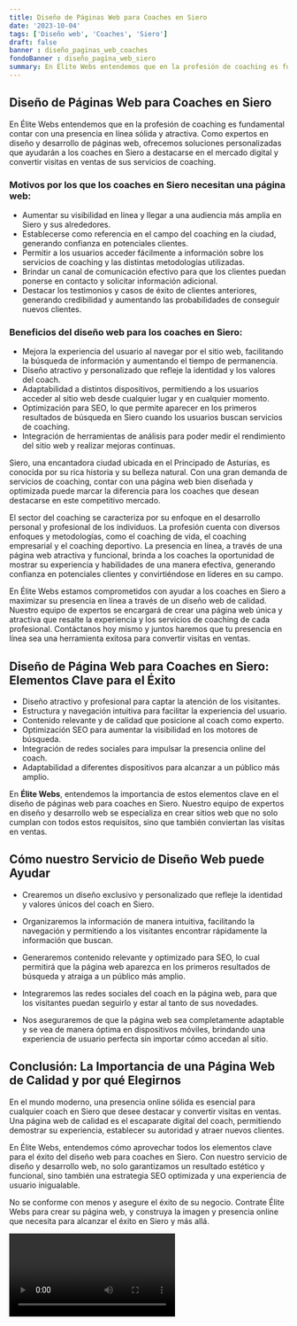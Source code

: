 ```yaml
---
title: Diseño de Páginas Web para Coaches en Siero
date: '2023-10-04'
tags: ['Diseño web', 'Coaches', 'Siero']
draft: false
banner : diseño_paginas_web_coaches
fondoBanner : diseño_pagina_web_siero
summary: En Élite Webs entendemos que en la profesión de coaching es fundamental contar con una presencia en línea sólida y atractiva. Como expertos en diseño y desarrollo de páginas web, ofrecemos soluciones personalizadas que ayudarán a los coaches en Siero a destacarse en el mercado digital y convertir visitas en ventas de sus servicios de coaching.
---
```


## Diseño de Páginas Web para Coaches en Siero

En Élite Webs entendemos que en la profesión de coaching es fundamental contar con una presencia en línea sólida y atractiva. Como expertos en diseño y desarrollo de páginas web, ofrecemos soluciones personalizadas que ayudarán a los coaches en Siero a destacarse en el mercado digital y convertir visitas en ventas de sus servicios de coaching.

### Motivos por los que los coaches en Siero necesitan una página web:

- Aumentar su visibilidad en línea y llegar a una audiencia más amplia en Siero y sus alrededores.
- Establecerse como referencia en el campo del coaching en la ciudad, generando confianza en potenciales clientes.
- Permitir a los usuarios acceder fácilmente a información sobre los servicios de coaching y las distintas metodologías utilizadas.
- Brindar un canal de comunicación efectivo para que los clientes puedan ponerse en contacto y solicitar información adicional.
- Destacar los testimonios y casos de éxito de clientes anteriores, generando credibilidad y aumentando las probabilidades de conseguir nuevos clientes.

### Beneficios del diseño web para los coaches en Siero:

- Mejora la experiencia del usuario al navegar por el sitio web, facilitando la búsqueda de información y aumentando el tiempo de permanencia.
- Diseño atractivo y personalizado que refleje la identidad y los valores del coach.
- Adaptabilidad a distintos dispositivos, permitiendo a los usuarios acceder al sitio web desde cualquier lugar y en cualquier momento.
- Optimización para SEO, lo que permite aparecer en los primeros resultados de búsqueda en Siero cuando los usuarios buscan servicios de coaching.
- Integración de herramientas de análisis para poder medir el rendimiento del sitio web y realizar mejoras continuas.

Siero, una encantadora ciudad ubicada en el Principado de Asturias, es conocida por su rica historia y su belleza natural. Con una gran demanda de servicios de coaching, contar con una página web bien diseñada y optimizada puede marcar la diferencia para los coaches que desean destacarse en este competitivo mercado.

El sector del coaching se caracteriza por su enfoque en el desarrollo personal y profesional de los individuos. La profesión cuenta con diversos enfoques y metodologías, como el coaching de vida, el coaching empresarial y el coaching deportivo. La presencia en línea, a través de una página web atractiva y funcional, brinda a los coaches la oportunidad de mostrar su experiencia y habilidades de una manera efectiva, generando confianza en potenciales clientes y convirtiéndose en líderes en su campo.

En Élite Webs estamos comprometidos con ayudar a los coaches en Siero a maximizar su presencia en línea a través de un diseño web de calidad. Nuestro equipo de expertos se encargará de crear una página web única y atractiva que resalte la experiencia y los servicios de coaching de cada profesional. Contáctanos hoy mismo y juntos haremos que tu presencia en línea sea una herramienta exitosa para convertir visitas en ventas.

<GifSeo />

<Cta />

## Diseño de Página Web para Coaches en Siero: Elementos Clave para el Éxito

- Diseño atractivo y profesional para captar la atención de los visitantes.
- Estructura y navegación intuitiva para facilitar la experiencia del usuario.
- Contenido relevante y de calidad que posicione al coach como experto.
- Optimización SEO para aumentar la visibilidad en los motores de búsqueda.
- Integración de redes sociales para impulsar la presencia online del coach.
- Adaptabilidad a diferentes dispositivos para alcanzar a un público más amplio.

En **Élite Webs**, entendemos la importancia de estos elementos clave en el diseño de páginas web para coaches en Siero. Nuestro equipo de expertos en diseño y desarrollo web se especializa en crear sitios web que no solo cumplan con todos estos requisitos, sino que también conviertan las visitas en ventas.

## Cómo nuestro Servicio de Diseño Web puede Ayudar

- Crearemos un diseño exclusivo y personalizado que refleje la identidad y valores únicos del coach en Siero.

- Organizaremos la información de manera intuitiva, facilitando la navegación y permitiendo a los visitantes encontrar rápidamente la información que buscan.

- Generaremos contenido relevante y optimizado para SEO, lo cual permitirá que la página web aparezca en los primeros resultados de búsqueda y atraiga a un público más amplio.

- Integraremos las redes sociales del coach en la página web, para que los visitantes puedan seguirlo y estar al tanto de sus novedades.

- Nos aseguraremos de que la página web sea completamente adaptable y se vea de manera óptima en dispositivos móviles, brindando una experiencia de usuario perfecta sin importar cómo accedan al sitio.

## Conclusión: La Importancia de una Página Web de Calidad y por qué Elegirnos

En el mundo moderno, una presencia online sólida es esencial para cualquier coach en Siero que desee destacar y convertir visitas en ventas. Una página web de calidad es el escaparate digital del coach, permitiendo demostrar su experiencia, establecer su autoridad y atraer nuevos clientes.

En Élite Webs, entendemos cómo aprovechar todos los elementos clave para el éxito del diseño web para coaches en Siero. Con nuestro servicio de diseño y desarrollo web, no solo garantizamos un resultado estético y funcional, sino también una estrategia SEO optimizada y una experiencia de usuario inigualable.

No se conforme con menos y asegure el éxito de su negocio. Contrate Élite Webs para crear su página web, y construya la imagen y presencia online que necesita para alcanzar el éxito en Siero y más allá.

<Video />

<CtaBot job='Coaches' city='Siero'/>

<Gmaps query='Siero+españa+maps' />